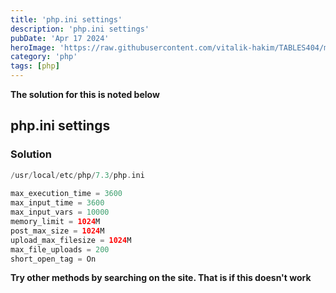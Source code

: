---
title: 'php.ini settings'
description: 'php.ini settings'
pubDate: 'Apr 17 2024'
heroImage: 'https://raw.githubusercontent.com/vitalik-hakim/TABLES404/main/error_b/php.png'
category: 'php'
tags: [php]
---

**The solution for this is noted below**

## php.ini settings

### Solution

```php
/usr/local/etc/php/7.3/php.ini
  
max_execution_time = 3600
max_input_time = 3600
max_input_vars = 10000
memory_limit = 1024M
post_max_size = 1024M
upload_max_filesize = 1024M
max_file_uploads = 200
short_open_tag = On
```
**Try other methods by searching on the site. That is if this doesn't work**
